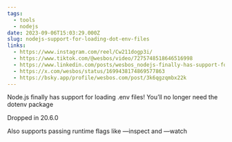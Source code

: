 ```yaml
---
tags:
  - tools
  - nodejs
date: 2023-09-06T15:03:29.000Z
slug: nodejs-support-for-loading-dot-env-files
links:
  - https://www.instagram.com/reel/Cw211dogp3i/
  - https://www.tiktok.com/@wesbos/video/7275748518646516998
  - https://www.linkedin.com/posts/wesbos_nodejs-finally-has-support-for-loading-activity-7105225120473837569-9l-S/?trk=public_profile_like_view
  - https://x.com/wesbos/status/1699438174869577863
  - https://bsky.app/profile/wesbos.com/post/3k6qgzqmbx22k
---
```




Node.js finally has support for loading .env files! You’ll no longer need the dotenv package

Dropped in 20.6.0

Also supports passing runtime flags like —inspect and —watch
